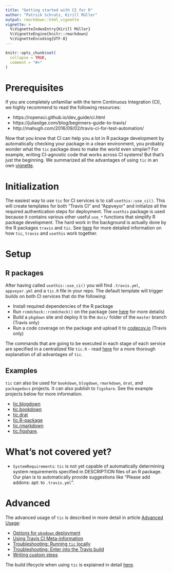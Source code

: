 ```yaml
---
title: "Getting started with CI for R"
author: "Patrick Schratz, Kirill Müller"
output: rmarkdown::html_vignette
vignette: >
  %\VignetteIndexEntry{Kirill Müller}
  %\VignetteEngine{knitr::rmarkdown}
  %\VignetteEncoding{UTF-8}
---
```


```r
knitr::opts_chunk$set(
  collapse = TRUE,
  comment = "#>"
)
```

# Prerequisites

If you are completely unfamiliar with the term Continuous Integration (CI), we highly recommend to read the following resources:

- https://ropensci.github.io/dev_guide/ci.html
- https://juliasilge.com/blog/beginners-guide-to-travis/
- http://mahugh.com/2016/09/02/travis-ci-for-test-automation/

Now that you know that CI can help you a lot in R package development by automatically checking your package in a clean environment, you probably wonder what the `tic` package does to make the world even simpler?
For example, writing CI-agnostic code that works across CI systems!
But that's just the beginning. 
We summarized all the advantages of using `tic` in an own [vignette](tic-advantages.html).

# Initialization

The easiest way to use `tic` for CI services is to call `usethis::use_ci()`.
This will create templates for both "Travis CI" and "Appveyor" and initialize all the required authentication steps for deployment.
The `usethis` package is used because it contains various other useful `use_*` functions that simplify R package development.
The hard work in the background is actually done by the R packages `travis` and `tic`. 
See [here](tic-usethis-travis.html) for more detailed information on how `tic`, `travis` and `usethis` work together.

# Setup

## R packages

After having called `usethis::use_ci()` you will find `.travis.yml`, `appveyor.yml` and a `tic.R` file in your repo.
The default template will trigger builds on both CI services that do the following:

- Install required dependencies of the R package
- Run `rcmdcheck::rcmdcheck()` on the package (see [here](tic-advantages#rcmdcheck-r-cmd-check) for more details)
- Build a `pkgdown` site and deploy it to the `docs/` folder of the `master` branch (Travis only)
- Run a code coverage on the package and upload it to [codecov.io](https://codecov.io/) (Travis only)

The commands that are going to be executed in each stage of each service are specified in a centralized file `tic.R` - read [here](tic-advantages.html) for a more thorough explanation of all advantages of `tic`.

## Examples

`tic` can also be used for `bookdown`, `blogdown`, `rmarkdown`, `drat`, and `packagedocs`  projects. 
It can also publish to `figshare`.
See the example projects below for more information.

- [tic.blogdown](https://github.com/krlmlr/tic.blogdown)
- [ŧic.bookdown](https://github.com/krlmlr/tic.bookdown)
- [tic.drat](https://github.com/krlmlr/tic.drat)
- [tic.R-package](https://github.com/krlmlr/tic.package)
- [tic.rmarkdown](https://github.com/krlmlr/tic.website)
- [tic.figshare](https://github.com/krlmlr/tic.figshare).

# What's not covered yet?

- `SystemRequirements`: `tic` is not yet capable of automatically determining system requirements specified in DESCRIPTION files of an R package. 
Our plan is to automatically provide suggestions like "Please add addons: apt: <library> to `.travis.yml`".

# Advanced

The advanced usage of `tic` is described in more detail in article [Advanced Usage](advanced.html):

- [Options for `pkgdown` deployment](advanced.html#pkgdown-deployment) 
- [Using Travis CI Meta-information](advanced.html#using-travis-ci-meta-information)
- [Troubleshooting: Running `tic` locally](advanced.html#troubleshooting-running-tic-locally)
- [Troubleshooting: Enter into the Travis build](advanced.html#troubleshooting-running-tic-locally)
- [Writing custom steps](custom-steps.html)

The build lifecycle when using `tic` is explained in detail [here](build-lifecycle.html).

